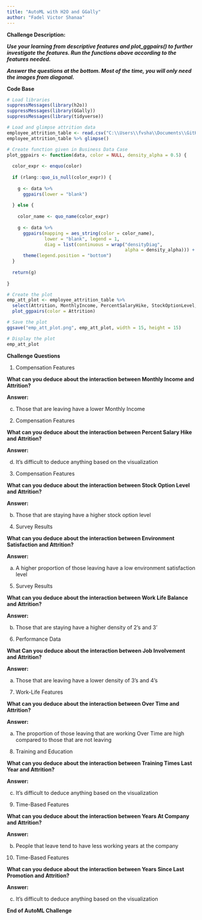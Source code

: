 ```yaml
---
title: "AutoML with H2O and GGally"
author: "Fadel Victor Shanaa"
---
```


**Challenge Description:**

***Use your learning from descriptive features and plot_ggpairs() to further investigate the features. Run the functions above according to the features needed.***

***Answer the questions at the bottom. Most of the time, you will only need the images from diagonal.***

**Code Base**

```r
# Load libraries
suppressMessages(library(h2o))
suppressMessages(library(GGally))
suppressMessages(library(tidyverse))

# Load and glimpse attrition data
employee_attrition_table <- read.csv("C:\\Users\\fvsha\\Documents\\GitHub\\ss23-bdml-VictorReaver1999\\AutoML\\HR-Employee-Attrition.txt")
employee_attrition_table %>% glimpse()

# Create function given in Business Data Case
plot_ggpairs <- function(data, color = NULL, density_alpha = 0.5) {
  
  color_expr <- enquo(color)
  
  if (rlang::quo_is_null(color_expr)) {
    
    g <- data %>%
      ggpairs(lower = "blank") 
    
  } else {
    
    color_name <- quo_name(color_expr)
    
    g <- data %>%
      ggpairs(mapping = aes_string(color = color_name), 
              lower = "blank", legend = 1,
              diag = list(continuous = wrap("densityDiag", 
                                            alpha = density_alpha))) +
      theme(legend.position = "bottom")
  }
  
  return(g)
  
}

# Create the plot
emp_att_plot <- employee_attrition_table %>%
  select(Attrition, MonthlyIncome, PercentSalaryHike, StockOptionLevel, EnvironmentSatisfaction, WorkLifeBalance, JobInvolvement, OverTime, TrainingTimesLastYear, YearsAtCompany, YearsSinceLastPromotion) %>%
  plot_ggpairs(color = Attrition)

# Save the plot
ggsave("emp_att_plot.png", emp_att_plot, width = 15, height = 15)

# Display the plot
emp_att_plot
```

**Challenge Questions**

1. Compensation Features

  **What can you deduce about the interaction between Monthly Income and Attrition?**
  
  **Answer:** 
  
  c. Those that are leaving have a lower Monthly Income


2. Compensation Features

  **What can you deduce about the interaction between Percent Salary Hike and Attrition?**
  
  **Answer:** 
  
  d. It's difficult to deduce anything based on the visualization


3. Compensation Features

  **What can you deduce about the interaction between Stock Option Level and Attrition?**
  
  **Answer:** 
  
  b. Those that are staying have a higher stock option level


4. Survey Results

  **What can you deduce about the interaction between Environment Satisfaction and Attrition?**
 
  **Answer:** 
  
  a. A higher proportion of those leaving have a low environment satisfaction level
  
  
5. Survey Results

  **What can you deduce about the interaction between Work Life Balance and Attrition?**
  
  **Answer:** 
  
  b. Those that are staying have a higher density of 2's and 3'
  
  
6. Performance Data

  **What Can you deduce about the interaction between Job Involvement and Attrition?**
  
  **Answer:** 
  
  a. Those that are leaving have a lower density of 3's and 4's
  
  
7. Work-Life Features

  **What can you deduce about the interaction between Over Time and Attrition?**
  
  **Answer:** 
  
  a. The proportion of those leaving that are working Over Time are high compared to those that are not leaving
  
  
8. Training and Education

  **What can you deduce about the interaction between Training Times Last Year and Attrition?**
  
  **Answer:** 
  
  c. It's difficult to deduce anything based on the visualization
  
  
9. Time-Based Features

  **What can you deduce about the interaction between Years At Company and Attrition?**
  
  **Answer:** 
  
  b. People that leave tend to have less working years at the company


10. Time-Based Features

  **What can you deduce about the interaction between Years Since Last Promotion and Attrition?**
  
  **Answer:** 
  
  c. It's difficult to deduce anything based on the visualization


**End of AutoML Challenge**